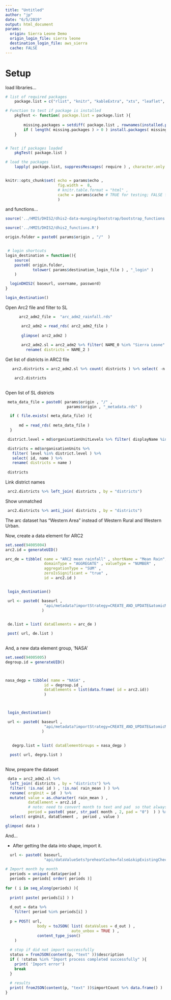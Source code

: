 ```yaml
---
title: "Untitled"
author: "jp"
date: "6/5/2019"
output: html_document
params:
  origin: Sierra Leone Demo
  origin_login_file: sierra leone
  destination_login_file: aws_sierra
  cache: FALSE
---
```

# Setup 

load libraries...

```r

# list of required packages
    package.list = c("rlist", "knitr", "kableExtra", "xts", "leaflet", "RColorBrewer", "DT", "dygraphs", "httr", "jsonlite", "XML", "assertthat", "lubridate", "scales", "RcppRoll", "zoo", "gridExtra", "futile.logger", "tidyverse" )

# Function to test if package is installed 
    pkgTest <- function( package.list = package.list ){
        
        missing.packages = setdiff( package.list , rownames(installed.packages())) 
        if ( length( missing.packages ) > 0 ) install.packages( missing.packages ) 
    }


# Test if packages loaded
    pkgTest( package.list )

# load the packages
    lapply( package.list, suppressMessages( require ) , character.only = TRUE)


knitr::opts_chunk$set( echo = params$echo ,
                       fig.width =  8, 
                       # knitr.table.format = "html" ,
                       cache = params$cache # TRUE for testing; FALSE for production
                       )

```

and functions...

```r
source('../HMIS/DHIS2/dhis2-data-munging/bootstrap/bootstrap_functions.R')

source('../HMIS/DHIS2/dhis2_functions.R')

origin.folder = paste0( params$origin , "/"  )


 # login shortcuts
login_destination = function(){
    source( 
    paste0( origin.folder, 
            tolower( params$destination_login_file ) , "_login" )
    )

  loginDHIS2( baseurl, username, password)
}

login_destination()
```

Open Arc2 file and filter to SL

```r
      arc2_adm2_file =  "arc_adm2_rainfall.rds"  

       arc2_adm2 = read_rds( arc2_adm2_file )
       
       glimpse( arc2_adm2 )
       
       arc2_adm2.sl = arc2_adm2 %>% filter( NAME_0 %in% "Sierra Leone" ) %>%
         rename( districts = NAME_2 )


```

Get list of districts in ARC2 file

```r

   arc2.districts = arc2_adm2.sl %>% count( districts ) %>% select( -n )

    arc2.districts
    
```

Open list of SL districts

```r
 meta_data_file = paste0( params$origin , "/" ,
                           params$origin , "_metadata.rds" ) 

  if ( file.exists( meta_data_file) ){
   
      md = read_rds( meta_data_file )
  }

 district.level = md$organisationUnitLevels %>% filter( displayName %in% 'District' ) %>% pull(level )

 districts = md$organisationUnits %>%
   filter( level %in% district.level ) %>%
   select( id, name ) %>%
   rename( districts = name )
 
 districts

```

Link district names 

```r

 arc2.districts %>% left_join( districts , by = "districts")
```

Show unmatched

```r
 arc2.districts %>% anti_join( districts , by = "districts")
```

The arc dataset has "Western Area" instead of Western Rural and Western Urban.

Now, create a data element for ARC2 

```r
set.seed(94005004)
arc2.id = generateUID()

arc_de = tibble( name = "ARC2 mean rainfall" , shortName = "Mean Rain",
                 domainType = "AGGREGATE" , valueType = "NUMBER" , 
                 aggregationType = "SUM" ,
                 zeroIsSignificant = "true" ,
                 id = arc2.id )


 login_destination()

 url <- paste0( baseurl , 
                 "api/metadata?importStrategy=CREATE_AND_UPDATE&atomicMode=NONE"
                )
     

 de.list = list( dataElements = arc_de )

 post( url, de.list ) 
  
```


And, a new data element group, 'NASA'

<!-- TODO: FIX-- -->

```r
set.seed(94005005)
degroup.id = generateUID()



nasa_degp = tibble( name = "NASA" , 
                 id = degroup.id ,
                 dataElements = list(data.frame( id = arc2.id)) 
                 )



 login_destination()

 url <- paste0( baseurl , 
                 "api/metadata?importStrategy=CREATE_AND_UPDATE&atomicMode=NONE"
                )
     

   degrp.list = list( dataElementGroups = nasa_degp )
  
  post( url, degrp.list )
  
```

Now, prepare the dataset

```r
 data = arc2_adm2.sl %>% 
  left_join( districts , by = "districts") %>%
  filter( !is.na( id ) , !is.na( rain_mean ) ) %>%
  rename( orgUnit = id  ) %>%
  mutate( value = as.character( rain_mean ) ,
          dataElement = arc2.id ,
          # note: need to convert month to text and pad  so that always 2 characters
          period = paste0( year, str_pad( month , 2, pad = "0")  ) ) %>%
  select( orgUnit, dataElement ,  period , value )

glimpse( data )
```

And...

- After getting the data into shape, import it.

```r

 
  url <- paste0( baseurl,
                 "api/dataValueSets?preheatCache=false&skipExistingCheck=false" )
  
# Import month by month
  periods = unique( data$period ) 
  periods = periods[ order( periods )]
  
for ( i in seq_along(periods) ){ 
  
  print( paste( periods[i] ) )
  
  d_out = data %>% 
    filter( period %in% periods[i] ) 
  
  p = POST( url, 
              body = toJSON( list( dataValues = d_out ) ,
                             auto_unbox = TRUE ) ,
              content_type_json()
    )
  
  # stop if did not import successfully
  status = fromJSON(content(p, "text" ))$description
  if ( !status %in% "Import process completed successfully" ){
    print( 'Import error')
    break
  } 
  
  # results
  print( fromJSON(content(p, "text" ))$importCount %>% data.frame() ) 
}

  
```


